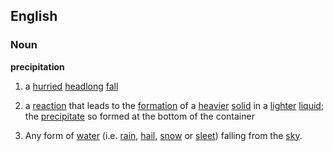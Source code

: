 ==English==
===Noun===
'''precipitation'''
# a [[hurried]] [[headlong]] [[fall]]
#{{chemistry}} a [[reaction]] that leads to the [[formation]] of a [[heavier]] [[solid]] in a [[lighter]] [[liquid]]; the [[precipitate]] so formed at the bottom of the container
# Any form of [[water]] (i.e. [[rain]], [[hail]], [[snow]] or [[sleet]]) falling from the [[sky]].